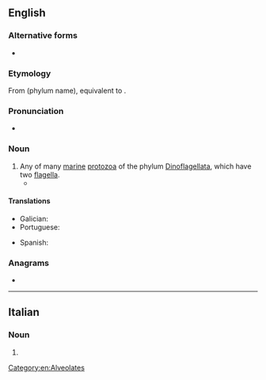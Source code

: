 ==English==
{{wikipedia}}

===Alternative forms===
* {{l|en|dinoflagelate}}

===Etymology===
From {{m|mul|Dinoflagellata}} (phylum name), equivalent to {{pre|en|dino|flagellate}}.

===Pronunciation===
* {{rhymes|en|ɛlət}}

===Noun===
{{en-noun}}

# Any of many [[marine]] [[protozoan|protozoa]] of the phylum [[Dinoflagellata]], which have two [[flagellum|flagella]].
#* {{quote-book|en|2012|{{w|Caspar Henderson}}|The Book of Barely Imagined Beings|edition=2013|publisher=Granta Books|page=31
|passage=''Noctiluna scintillans'', a tiny marine '''dinoflagellate''', glows in the dark thanks to thousands of bioluminescent spherical organelles in its cytoplasm; gathered in millions, it can illuminate the whole sea at night.}}

====Translations====
{{trans-top|any of many marine protozoa of the phylum Dinoflagellata}}
* Galician: {{t|gl|dinoflaxelado|m}}
* Portuguese: {{t|pt|dinoflagelado|m}}
{{trans-mid}}
* Spanish: {{t+|es|dinoflagelado|m}}
{{trans-bottom}}

===Anagrams===
* {{anagrams|en|a=aadeefgilllnot|deflagellation}}

[[Category:en:Alveolates]]

----

==Italian==

===Noun===
{{head|it|noun plural form|g=f}}

# {{plural of|it|dinoflagellata}}